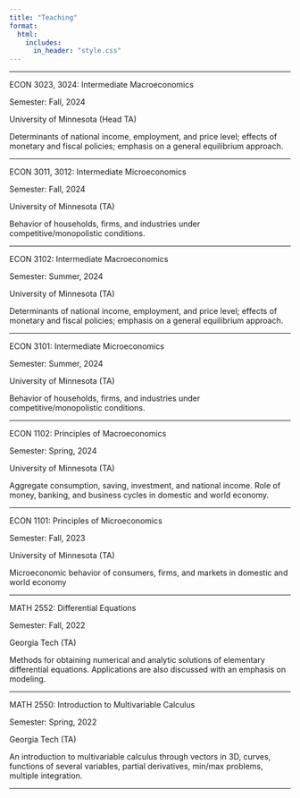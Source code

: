 ```yaml
---
title: "Teaching"
format: 
  html:
    includes:
      in_header: "style.css"
---
```


<hr>

<!-- Horizontal line between course blocks -->

:::::: course-block
::: course-title
ECON 3023, 3024: Intermediate Macroeconomics
:::

::: course-info
Semester: Fall, 2024
:::

::: course-info
University of Minnesota (Head TA)
:::

<p class="course-description">

Determinants of national income, employment, and price level; effects of monetary and fiscal policies; emphasis on a general equilibrium approach.

</p>
::::::

<hr>

:::::: course-block
::: course-title
ECON 3011, 3012: Intermediate Microeconomics
:::

::: course-info
Semester: Fall, 2024
:::

::: course-info
University of Minnesota (TA)
:::

<p class="course-description">

Behavior of households, firms, and industries under competitive/monopolistic conditions.

</p>
::::::

<hr>


:::::: course-block
::: course-title
ECON 3102: Intermediate Macroeconomics
:::

::: course-info
Semester: Summer, 2024
:::

::: course-info
University of Minnesota (TA)
:::

<p class="course-description">

Determinants of national income, employment, and price level; effects of monetary and fiscal policies; emphasis on a general equilibrium approach.

</p>
::::::

<hr>

<!-- Horizontal line between course blocks -->

:::::: course-block
::: course-title
ECON 3101: Intermediate Microeconomics
:::

::: course-info
Semester: Summer, 2024
:::

::: course-info
University of Minnesota (TA)
:::

<p class="course-description">

Behavior of households, firms, and industries under competitive/monopolistic conditions.

</p>
::::::

<hr>

<!-- Horizontal line between course blocks -->

:::::: course-block
::: course-title
ECON 1102: Principles of Macroeconomics
:::

::: course-info
Semester: Spring, 2024
:::

::: course-info
University of Minnesota (TA)
:::

<p class="course-description">

Aggregate consumption, saving, investment, and national income. Role of money, banking, and business cycles in domestic and world economy.

</p>
::::::

<hr>

<!-- Horizontal line between course blocks -->

:::::: course-block
::: course-title
ECON 1101: Principles of Microeconomics
:::

::: course-info
Semester: Fall, 2023
:::

::: course-info
University of Minnesota (TA)
:::

<p class="course-description">

Microeconomic behavior of consumers, firms, and markets in domestic and world economy

</p>
::::::

<hr>

<!-- Horizontal line between course blocks -->

:::::: course-block
::: course-title
MATH 2552: Differential Equations
:::

::: course-info
Semester: Fall, 2022
:::

::: course-info
Georgia Tech (TA)
:::

<p class="course-description">

Methods for obtaining numerical and analytic solutions of elementary differential equations. Applications are also discussed with an emphasis on modeling.

</p>
::::::

<hr>

<!-- Horizontal line between course blocks -->

:::::: course-block
::: course-title
MATH 2550: Introduction to Multivariable Calculus
:::

::: course-info
Semester: Spring, 2022
:::

::: course-info
Georgia Tech (TA)
:::

<p class="course-description">

An introduction to multivariable calculus through vectors in 3D, curves, functions of several variables, partial derivatives, min/max problems, multiple integration.

</p>
::::::

<hr>

<!-- Horizontal line between course blocks -->
